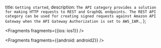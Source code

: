   title: `Getting started`,
  description: `The API category provides a solution for making HTTP requests to REST and GraphQL endpoints. The REST API category can be used for creating signed requests against Amazon API Gateway when the API Gateway Authorization is set to AWS_IAM.`,
};


<Fragments fragments={{ios: ios1}} />


<Fragments fragments={{android: android2}} />
